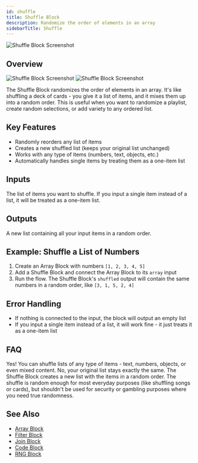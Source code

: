 ```yaml
---
id: shuffle
title: Shuffle Block
description: Randomize the order of elements in an array
sidebarTitle: Shuffle
---
```


![Shuffle Block Screenshot](./assets/shuffle-block.png)

## Overview
<Frame className="block dark:hidden">
  <img src="/block-reference/assets/shuffle_light.png" alt="Shuffle Block Screenshot" />
</Frame>
<Frame className="hidden dark:block">
  <img src="/block-reference/assets/shuffle_dark.png" alt="Shuffle Block Screenshot" />
</Frame>

The Shuffle Block randomizes the order of elements in an array. It's like shuffling a deck of cards - you give it a list of items, and it mixes them up into a random order. This is useful when you want to randomize a playlist, create random selections, or add variety to any ordered list.

## Key Features

- Randomly reorders any list of items
- Creates a new shuffled list (keeps your original list unchanged)
- Works with any type of items (numbers, text, objects, etc.)
- Automatically handles single items by treating them as a one-item list

## Inputs

<ParamField path="array" type="any[]" required>
  The list of items you want to shuffle. If you input a single item instead of a list, it will be treated as a one-item list.
</ParamField>

## Outputs

<ResponseField name="shuffled" type="any[]">
  A new list containing all your input items in a random order.
</ResponseField>

## Example: Shuffle a List of Numbers

1. Create an Array Block with numbers `[1, 2, 3, 4, 5]`
2. Add a Shuffle Block and connect the Array Block to its `array` input
3. Run the flow. The Shuffle Block's `shuffled` output will contain the same numbers in a random order, like `[3, 1, 5, 2, 4]`

## Error Handling

- If nothing is connected to the input, the block will output an empty list
- If you input a single item instead of a list, it will work fine - it just treats it as a one-item list

## FAQ

<AccordionGroup>
  <Accordion title="Can I shuffle a list of anything, not just numbers?">
    Yes! You can shuffle lists of any type of items - text, numbers, objects, or even mixed content.
  </Accordion>

  <Accordion title="Does shuffling change my original list?">
    No, your original list stays exactly the same. The Shuffle Block creates a new list with the items in a random order.
  </Accordion>

  <Accordion title="How random is the shuffle?">
    The shuffle is random enough for most everyday purposes (like shuffling songs or cards), but shouldn't be used for security or gambling purposes where you need true randomness.
  </Accordion>
</AccordionGroup>

## See Also

- [Array Block](/block-reference/data/array)
- [Filter Block](/block-reference/modifiers/filter)
- [Join Block](/block-reference/modifiers/join)
- [Code Block](/block-reference/modifiers/code)
- [RNG Block](/block-reference/modifiers/rng)
